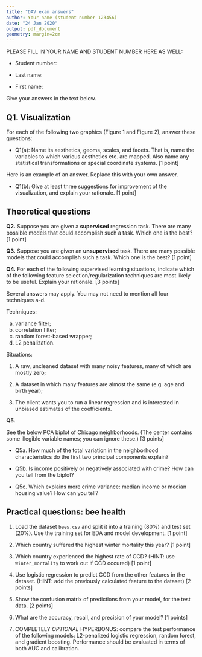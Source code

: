 ```yaml
---
title: "DAV exam answers"
author: Your name (student number 123456)
date: "24 Jan 2020"
output: pdf_document
geometry: margin=2cm
---
```



PLEASE FILL IN YOUR NAME AND STUDENT NUMBER HERE AS WELL:
 
 * Student number: 

 * Last name:
 
 * First name:


Give your answers in the text below.

## Q1. Visualization

For each of the following two graphics (Figure 1 and Figure 2), answer these questions:

  * Q1(a): Name its aesthetics, geoms, scales, and facets.
That is, name the variables to which various aesthetics etc. are mapped.
Also name any statistical transformations or special coordinate systems. [1 point]

Here is an example of an answer. Replace this with your own answer.


  * Q1(b): Give at least three suggestions for improvement of the visualization, and explain your rationale. [1 point]



## Theoretical questions

 **Q2.** Suppose you are given a **supervised** regression task. There are many possible models that could accomplish such a task. Which one is the best?
 [1 point]
 
 **Q3.** Suppose you are given an **unsupervised** task. There are many possible models that could accomplish such a task. Which one is the best?
 [1 point]
 
 **Q4.** For each of the following supervised learning situations, indicate which of the following feature selection/regularization techniques are most likely to be useful. Explain your rationale.
 [3 points]
 
Several answers may apply. You may not need to mention all four techniques a-d.
 
Techniques: 

  a. variance filter;
  b. correlation filter;
  c. random forest-based wrapper;
  d. L2 penalization.
  
Situations:

  1. A raw, uncleaned dataset with many noisy features, many of which are mostly zero;
  
  2. A dataset in which many features are almost the same (e.g. age and birth year);
  
  3. The client wants you to run a linear regression and is interested in unbiased estimates of the coefficients.
  


**Q5.**
 
 See the below PCA biplot of Chicago neighborhoods. (The center contains some illegible variable names; you can ignore these.)
 [3 points]
 
 * Q5a. How much of the total variation in the neighborhood characteristics do the first two  principal components explain?
  
 * Q5b. Is income positively or negatively associated with crime? How can you tell from the biplot?
 
 * Q5c. Which explains more crime variance: median income or median housing value? How can you tell?
 
 

## Practical questions: bee health


1. Load the dataset `bees.csv` and split it into a training (80%) and test set (20%). Use the training set for EDA and model development. [1 point]

2. Which country suffered the highest winter mortality this year? [1 point]

3. Which country experienced the highest rate of CCD? (HINT: use `Winter_mortality` to work out if CCD occured) [1 point]

4. Use logistic regression to predict CCD from the other features in the dataset. (HINT: add the previously calculated feature to the dataset) [2 points]

5. Show the confusion matrix of predictions from your model, for the test data.  [2 points]

6. What are the accuracy, recall, and precision of your model? [1 points]


7. COMPLETELY _OPTIONAL_ HYPERBONUS: compare the test performance of the following models: L2-penalized logistic regression, random forest, and gradient boosting. Performance should be evaluated in terms of both AUC and calibration.